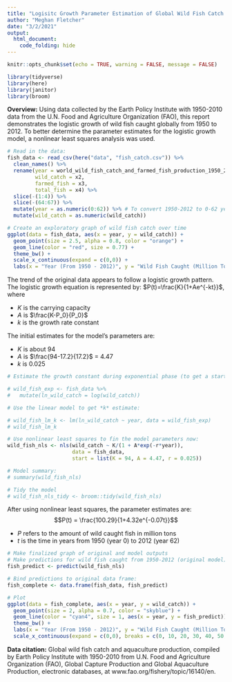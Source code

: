 ```yaml
---
title: "Logisitc Growth Parameter Estimation of Global Wild Fish Catch from 1950  to 2012"
author: "Meghan Fletcher"
date: "3/2/2021"
output: 
  html_document:
    code_folding: hide
---
```


```r
knitr::opts_chunk$set(echo = TRUE, warning = FALSE, message = FALSE)

library(tidyverse)
library(here)
library(janitor)
library(broom)
```

**Overview:** Using data collected by the Earth Policy Institute with 1950-2010 data from the U.N. Food and Agriculture Organization (FAO), this report demonstrates the logistic growth of wild fish caught globally from 1950 to 2012. To better determine the parameter estimates for the logistic growth model, a nonlinear least squares analysis was used.

```r
# Read in the data:
fish_data <- read_csv(here("data", "fish_catch.csv")) %>% 
  clean_names() %>% 
  rename(year = world_wild_fish_catch_and_farmed_fish_production_1950_2012,
         wild_catch = x2,
         farmed_fish = x3,
         total_fish = x4) %>% 
  slice(-(1:4)) %>% 
  slice(-(64:67)) %>% 
  mutate(year = as.numeric(0:62)) %>% # To convert 1950-2012 to 0-62 years
  mutate(wild_catch = as.numeric(wild_catch))
```

```r
# Create an exploratory graph of wild fish catch over time
ggplot(data = fish_data, aes(x = year, y = wild_catch)) +
  geom_point(size = 2.5, alpha = 0.8, color = "orange") +
  geom_line(color = "red", size = 0.77) +
  theme_bw() +
  scale_x_continuous(expand = c(0,0)) +
  labs(x = "Year (From 1950 - 2012)", y = "Wild Fish Caught (Million Tons)", title = "Exploratory Wild Caught Fish Graph")
```

The trend of the original data appears to follow a logistic growth pattern. The logistic growth equation is represented by: $P(t)=\frac{K}{1+Ae^{-kt}}$, where

- $K$ is the carrying capacity
- $A$ is $\frac{K-P_0}{P_0}$
- $k$ is the growth rate constant

The initial estimates for the model's parameters are:

- $K$ is about 94
- $A$ is $\frac{94-17.2}{17.2}$ = 4.47
- $k$ is 0.025

```r
# Estimate the growth constant during exponential phase (to get a starting-point guess for *k*):

# wild_fish_exp <- fish_data %>% 
#   mutate(ln_wild_catch = log(wild_catch))

# Use the linear model to get *k* estimate:

# wild_fish_lm_k <- lm(ln_wild_catch ~ year, data = wild_fish_exp)
# wild_fish_lm_k
```

```r
# Use nonlinear least squares to fin the model parameters now:
wild_fish_nls <- nls(wild_catch ~ K/(1 + A*exp(-r*year)),
                     data = fish_data,
                     start = list(K = 94, A = 4.47, r = 0.025))

# Model summary:
# summary(wild_fish_nls)

# Tidy the model
# wild_fish_nls_tidy <- broom::tidy(wild_fish_nls)
```

After using nonlinear least squares, the parameter estimates are:
$$P(t) = \frac{100.29}{1+4.32e^{-0.07t}}$$

- $P$ refers to the amount of wild caught fish in million tons
- $t$ is the time in years from 1950 (year 0) to 2012 (year 62)

```r
# Make finalized graph of original and model outputs
# Make predictions for wild fish caught from 1950-2012 (original model)
fish_predict <- predict(wild_fish_nls)

# Bind predictions to original data frame:
fish_complete <- data.frame(fish_data, fish_predict)

# Plot
ggplot(data = fish_complete, aes(x = year, y = wild_catch)) +
  geom_point(size = 2, alpha = 0.7, color = "skyblue") +
  geom_line(color = "cyan4", size = 1, aes(x = year, y = fish_predict)) +
  theme_bw() +
  labs(x = "Year (From 1950 - 2012)", y = "Wild Fish Caught (Million Tons)", title = "Finalized Graph: Wild Fish Caught Globally from 1950 to 2012", subtitle = "Data: Earth Policy Institute") +
  scale_x_continuous(expand = c(0,0), breaks = c(0, 10, 20, 30, 40, 50, 60))
```


**Data citation:** Global wild fish catch and aquaculture production, compiled by Earth Policy Institute with 1950-2010 from U.N. Food and Agriculture Organization (FAO), Global Capture Production and Global Aquaculture Production, electronic databases, at www.fao.org/fishery/topic/16140/en.


